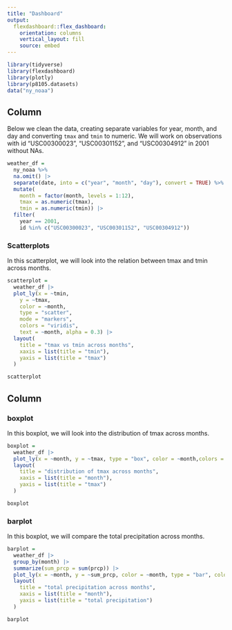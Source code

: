 ```yaml
---
title: "Dashboard"
output: 
  flexdashboard::flex_dashboard:
    orientation: columns
    vertical_layout: fill
    source: embed
---
```


```r
library(tidyverse)
library(flexdashboard)
library(plotly)
library(p8105.datasets)
data("ny_noaa")
```
## Column {data-width="650"}

Below we clean the data, creating separate variables for year, month, and day and converting `tmax` and `tmin` to numeric. We will work on observations with id "USC00300023", "USC00301152", and "USC00304912" in 2001 without NAs.
```r
weather_df = 
  ny_noaa %>% 
  na.omit() |> 
  separate(date, into = c("year", "month", "day"), convert = TRUE) %>% 
  mutate(
    month = factor(month, levels = 1:12),
    tmax = as.numeric(tmax),
    tmin = as.numeric(tmin)) |> 
  filter(
    year == 2001,
    id %in% c("USC00300023", "USC00301152", "USC00304912"))
```

### Scatterplots

In this scatterplot, we will look into the relation between tmax and tmin across months.
```r
scatterplot = 
  weather_df |> 
  plot_ly(x = ~tmin,
    y = ~tmax,
    color = ~month,
    type = "scatter",
    mode = "markers",
    colors = "viridis",
    text = ~month, alpha = 0.3) |> 
  layout(
    title = "tmax vs tmin across months",
    xaxis = list(title = "tmin"),
    yaxis = list(title = "tmax")
  )

scatterplot

```

## Column {data-width="350"}

### boxplot
In this boxplot, we will look into the distribution of tmax across months.
```r
boxplot = 
  weather_df |> 
  plot_ly(x = ~month, y = ~tmax, type = "box", color = ~month,colors = "viridis") %>%
  layout(
    title = "distribution of tmax across months",
    xaxis = list(title = "month"),
    yaxis = list(title = "tmax")
  )

boxplot
```

### barplot
In this boxplot, we will compare the total precipitation across months.
```r
barplot = 
  weather_df |> 
  group_by(month) |> 
  summarize(sum_prcp = sum(prcp)) |> 
  plot_ly(x = ~month, y = ~sum_prcp, color = ~month, type = "bar", colors = "viridis") |> 
  layout(
    title = "total precipitation across months",
    xaxis = list(title = "month"),
    yaxis = list(title = "total precipitation")
  )

barplot

```

